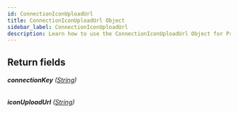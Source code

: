 ```yaml
---
id: ConnectionIconUploadUrl
title: ConnectionIconUploadUrl Object
sidebar_label: ConnectionIconUploadUrl
description: Learn how to use the ConnectionIconUploadUrl Object for Prismatic's API.
---
```


## Return fields

###### <b>connectionKey</b> ([String](api/schema/scalar/String.mdx))

###### <b>iconUploadUrl</b> ([String](api/schema/scalar/String.mdx))
